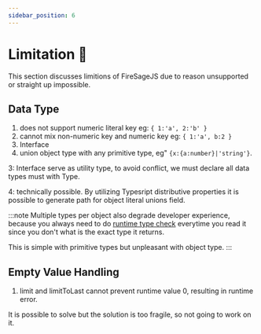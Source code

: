 ```yaml
---
sidebar_position: 6
---
```


# Limitation 🐧

This section discusses limitions of FireSageJS due to reason unsupported or straight up impossible.

## Data Type

1. does not support numeric literal key eg: `{ 1:'a', 2:'b' }`
2. cannot mix non-numeric key and numeric key eg: `{ 1:'a', b:2 }`
3. Interface
4. union object type with any primitive type, eg" `{x:{a:number}|'string'}`.

3: Interface serve as utility type, to avoid conflict, we must declare all data types must with Type.

4: technically possible. By utilizing Typesript distributive properties it is possible to generate path for object literal unions field.

:::note
Multiple types per object also degrade developer experience, because you always need to do [runtime type check](https://www.typescriptlang.org/docs/handbook/2/everyday-types.html#working-with-union-types) everytime you read it since you don't what is the exact type it returns.

This is simple with primitive types but unpleasant with object type.
:::

## Empty Value Handling

1. limit and limitToLast cannot prevent runtime value 0, resulting in runtime error.

It is possible to solve but the solution is too fragile, so not going to work on it.
